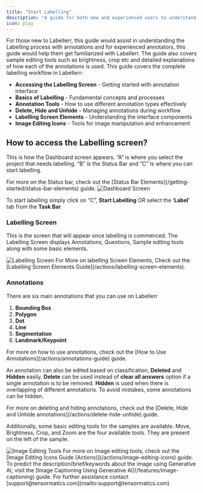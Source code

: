 ```yaml
---
title: "Start Labelling"
description: "A guide for both new and experienced users to understand the labelling process, annotation tools, sample editing, and screen elements in Labellerr."
icon: play
---
```


<Note>
For those new to Labellerr, this guide would assist in understanding the Labelling process with annotations and for experienced annotators, this guide would help them get familiarized with Labellerr. The guide also covers sample editing tools such as brightness, crop etc and detailed explanations of how each of the annotations is used.
</Note>

<Card title="Topics Covered" icon="play">
This guide covers the complete labelling workflow in Labellerr:

* **Accessing the Labelling Screen** - Getting started with annotation interface
* **Basics of Labelling** - Fundamental concepts and processes
* **Annotation Tools** - How to use different annotation types effectively
* **Delete, Hide and Unhide** - Managing annotations during workflow
* **Labelling Screen Elements** - Understanding the interface components
* **Image Editing Icons** - Tools for image manipulation and enhancement
</Card>

## How to access the Labelling screen?

This is how the Dashboard screen appears. “A” is where you select the project that needs labelling. “B” is the Status Bar and “C” Is where you can start labelling.

<Info>
For more on the Status bar, check out the [Status Bar Elements](/getting-started/status-bar-elements) guide.
</Info>

<Frame>
  <img src="https://cdn.labellerr.com/1%20%20Documentation/26b971d3-3074-4ada-a482-7489cd158a3e.webp" alt="Dashboard Screen" />
</Frame>

To start labelling simply click on “C”, **Start Labelling** OR select the ‘**Label**’ tab from the **Task Bar**

### Labelling Screen

This is the screen that will appear once labelling is commenced. The Labelling Screen displays Annotations, Questions, Sample editing tools along with some basic elements.

<Frame>
  <img src="https://cdn.labellerr.com/1%20%20Documentation/85fc8c3c-962b-41fe-a84a-505e84b7b914.webp" alt="Labelling Screen" />
</Frame>

<Info>
For More on labelling Screen Elements, Check out the [Labelling Screen Elements Guide](/actions/labelling-screen-elements).
</Info>

### Annotations

There are six main annotations that you can use on Labellerr

1.  **Bounding Box**
2.  **Polygon**
3.  **Dot**
4.  **Line**
5.  **Segmentation**
6.  **Landmark/Keypoint**

<Info>
For more on how to use annotations, check out the [How to Use Annotations](/actions/annotations-guide) guide.
</Info>

An annotation can also be edited based on classification, **Deleted** and **Hidden** easily. **Delete** can be used instead of **clear all answers** option if a single annotation is to be removed. **Hidden** is used when there is overlapping of different annotations. To avoid mistakes, some annotations can be hidden.

<Info>
For more on deleting and hiding annotations, check out the [Delete, Hide and Unhide annotations](/actions/delete-hide-unhide) guide.
</Info>

Additionally, some basic editing tools for the samples are available. Move, Brightness, Crop, and Zoom are the four available tools. They are present on the left of the sample.

<Frame>
  <img src="https://cdn.labellerr.com/1%20%20Documentation/d205e664-5ccf-4917-bea7-796e4fbe5778.webp" alt="Image Editing Tools" />
</Frame>

<Info>
For more on Image editing tools, check out the [Image Editing Icons Guide (Actions)](/actions/image-editing-icons) guide.
</Info>

<Note>
To predict the description/brief/keywords about the image using Generative AI, visit the [Image Captioning Using Generative AI](/features/image-captioning) guide.
</Note>

<Note>
For further assistance contact [support@tensormatics.com](mailto:support@tensormatics.com)
</Note>
